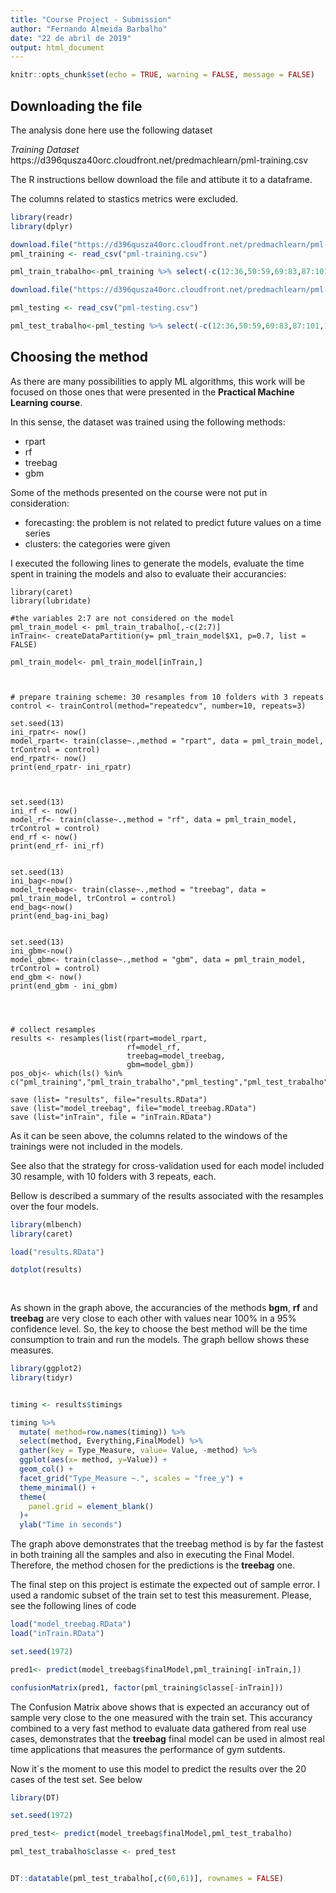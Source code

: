 ---
title: "Course Project - Submission"
author: "Fernando Almeida Barbalho"
date: "22 de abril de 2019"
output: html_document
---

```{r setup, include= FALSE}
knitr::opts_chunk$set(echo = TRUE, warning = FALSE, message = FALSE)
```

## Downloading the file

The analysis done here use the following dataset

*Training Dataset*
https://d396qusza40orc.cloudfront.net/predmachlearn/pml-training.csv


The R instructions bellow download the file and attibute it to a dataframe.

The columns related to stastics metrics were excluded. 

```{r download}
library(readr)
library(dplyr)

download.file("https://d396qusza40orc.cloudfront.net/predmachlearn/pml-training.csv", destfile = "pml-training.csv")
pml_training <- read_csv("pml-training.csv")

pml_train_trabalho<-pml_training %>% select(-c(12:36,50:59,69:83,87:101,103:112, 125:139, 141:150))

download.file("https://d396qusza40orc.cloudfront.net/predmachlearn/pml-testing.csv", destfile = "pml-testing.csv")

pml_testing <- read_csv("pml-testing.csv")

pml_test_trabalho<-pml_testing %>% select(-c(12:36,50:59,69:83,87:101,103:112, 125:139, 141:150))

```

## Choosing the method

As there are many possibilities to apply ML algorithms, this work will be focused on those ones that were presented in the **Practical Machine Learning course**.

In this sense, the dataset was trained using the following methods:

- rpart
- rf
- treebag
- gbm


Some of the methods presented on the course were not put in consideration:

- forecasting: the problem is not related to predict future values on a time series
- clusters: the categories were given

I executed the following lines to generate the models, evaluate the time spent in training the models and also to evaluate their accurancies:


```{}
library(caret)
library(lubridate)

#the variables 2:7 are not considered on the model
pml_train_model <- pml_train_trabalho[,-c(2:7)]
inTrain<- createDataPartition(y= pml_train_model$X1, p=0.7, list = FALSE)

pml_train_model<- pml_train_model[inTrain,]



# prepare training scheme: 30 resamples from 10 folders with 3 repeats 
control <- trainControl(method="repeatedcv", number=10, repeats=3)

set.seed(13)
ini_rpatr<- now()
model_rpart<- train(classe~.,method = "rpart", data = pml_train_model, trControl = control)
end_rpatr<- now()
print(end_rpatr- ini_rpatr)



set.seed(13)
ini_rf <- now()
model_rf<- train(classe~.,method = "rf", data = pml_train_model, trControl = control)
end_rf <- now()
print(end_rf- ini_rf)


set.seed(13)
ini_bag<-now()
model_treebag<- train(classe~.,method = "treebag", data = pml_train_model, trControl = control)
end_bag<-now()
print(end_bag-ini_bag)


set.seed(13)
ini_gbm<-now()
model_gbm<- train(classe~.,method = "gbm", data = pml_train_model, trControl = control)
end_gbm <- now()
print(end_gbm - ini_gbm)




# collect resamples
results <- resamples(list(rpart=model_rpart, 
                          rf=model_rf, 
                          treebag=model_treebag, 
                          gbm=model_gbm))
pos_obj<- which(ls() %in% c("pml_training","pml_train_trabalho","pml_testing","pml_test_trabalho","pml_train_model"))

save (list= "results", file="results.RData")
save (list="model_treebag", file="model_treebag.RData")
save (list="inTrain", file = "inTrain.RData")

```

As it can be seen above, the columns related to the windows of the trainings were not included in the models. 

See also that the strategy for cross-validation used for each model included 30 resample, with 10 folders with 3 repeats, each.

Bellow is described a summary of the results associated with the resamples over the four models. 
```{r}
library(mlbench)
library(caret)

load("results.RData")

dotplot(results)
  
  
```

As shown in the graph above, the accurancies of the methods **bgm**, **rf** and **treebag** are very close to each other with values near 100% in a 95% confidence level. So, the key to choose the best method will be the time consumption to train and run the models. The graph bellow shows these measures.


```{r}
library(ggplot2)
library(tidyr)


timing <- results$timings

timing %>% 
  mutate( method=row.names(timing)) %>%
  select(method, Everything,FinalModel) %>%
  gather(key = Type_Measure, value= Value, -method) %>%
  ggplot(aes(x= method, y=Value)) +
  geom_col() +
  facet_grid("Type_Measure ~.", scales = "free_y") +
  theme_minimal() +
  theme(
    panel.grid = element_blank() 
  )+
  ylab("Time in seconds") 

```

The graph above demonstrates that the treebag method is by far the fastest in both training all the samples and also in executing the Final Model. Therefore, the method chosen for the predictions is the **treebag** one.

The final step on this project is estimate the expected out of sample error. I used a randomic subset of the train set to test this measurement. Please, see the following lines of code

```{r}
load("model_treebag.RData")
load("inTrain.RData")

set.seed(1972)

pred1<- predict(model_treebag$finalModel,pml_training[-inTrain,])

confusionMatrix(pred1, factor(pml_training$classe[-inTrain]))

```

The Confusion Matrix above shows that is expected an accurancy out of sample very close to the one measured with the train set. This accurancy combined to a very fast method to evaluate data gathered from real use cases, demonstrates that the **treebag** final model can be used in almost real time applications that measures the performance of gym sutdents.

Now it´s the moment to use this model to predict the results over the 20 cases of the test set. See below

```{r}
library(DT)

set.seed(1972)

pred_test<- predict(model_treebag$finalModel,pml_test_trabalho)

pml_test_trabalho$classe <- pred_test


DT::datatable(pml_test_trabalho[,c(60,61)], rownames = FALSE)

```

